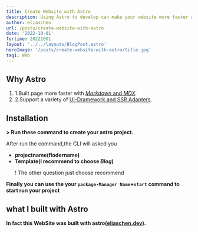 ```yaml
---
title: Create Website with Astro
description: Using Astro to develop can make your website more faster and simple
author: eliaschen
url: /posts/create-website-with-astro
date: '2022-10-01'
fortime: 20221001
layout: '../../layouts/BlogPost.astro'
heroImage: '/posts/create-website-with-astro/title.jpg'
tag1: Web
---
```


## Why Astro

1. 1.Built page more faster with [_Markdown_ and _MDX_](https://docs.astro.build/en/guides/markdown-content/).
2. 2.Support a variety of [UI-Dramework and SSR Adapters](https://docs.astro.build/en/guides/integrations-guide/).

## Installation

**> Run these command to create your astro project.**

<script src="https://gist.github.com/chenelias/0bf05e5e84dc31502388d634376e9660.js"></script>

After run the command,the CLI will asked you

-   **projectname(flodername)**
-   **Template(I recommend to choose _Blog_)**
    <p class="text-red-500 font-bold">! The other question just choose recommend</p>

**Finally you can use the your `package-Manager Name`+`start` command to start run your project**

## what I built with Astro
**In fact this WebSite was built with astro([eliaschen.dev](/)).**